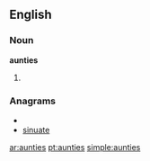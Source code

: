 ==English==

===Noun===
'''aunties'''

#{{plural of|auntie}}

===Anagrams===
* {{alphagram|aeinstu}}
* [[sinuate#English|sinuate]]

[[ar:aunties]]
[[pt:aunties]]
[[simple:aunties]]